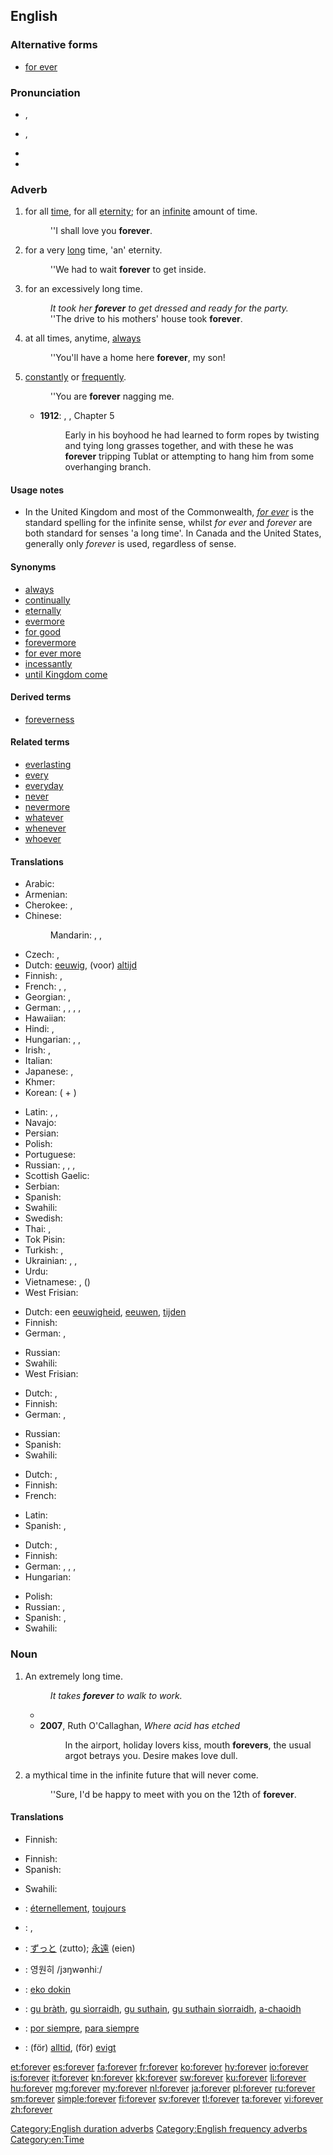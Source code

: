 ==English==

===Alternative forms===
* [[for ever]]

===Pronunciation===
* {{a|RP}} {{IPA|/fəɹˈɛvə/}}, {{X-SAMPA|/f@r"Ev@/}}
* {{a|GenAm}} {{IPA|/fəɹˈɛvɚ/}}, {{X-SAMPA|/f@r"Ev@`/}}
* {{audio|en-us-forever.ogg|Audio (US)}}
* {{rhymes|ɛvə(r)}}

===Adverb===
{{en-adv|-}}

# {{context|duration}} for all [[time]], for all [[eternity]]; for an [[infinite]] amount of time.
#: ''I shall love you '''forever'''.
# {{context|duration|colloquial}} for a very [[long]] time, 'an' eternity.
#: ''We had to wait '''forever''' to get inside.
# {{context|duration|colloquial}} for an excessively long time.
#: ''It took her '''forever''' to get dressed and ready for the party.''
#: ''The drive to his mothers' house took '''forever'''.
# at all times, anytime, [[always]]
#: ''You'll have a home here '''forever''', my son!
# {{context|frequency}} [[constantly]] or [[frequently]].
#: ''You are '''forever''' nagging me.
#* '''1912''': {{w|Edgar Rice Burroughs}}, {{w|Tarzan of the Apes}}, Chapter 5
#*: Early in his boyhood he had learned to form ropes by twisting and tying long grasses together, and with these he was '''forever''' tripping Tublat or attempting to hang him from some overhanging branch.

====Usage notes====
* In the United Kingdom and most of the Commonwealth, ''[[for ever]]'' is the standard spelling for the infinite sense, whilst ''for ever'' and ''forever'' are both standard for senses 'a long time'. In Canada and the United States, generally only ''forever'' is used, regardless of sense.

====Synonyms====
{{checksense}}
* [[always]]
* [[continually]]
* [[eternally]]
* [[evermore]]
* [[for good]]
* [[forevermore]]
* [[for ever more]]
* [[incessantly]]
* [[until Kingdom come]]

====Derived terms====
* [[foreverness]]

====Related terms====
* [[everlasting]]
* [[every]]
* [[everyday]]
* [[never]]
* [[nevermore]]
* [[whatever]]
* [[whenever]]
* [[whoever]]

====Translations====
{{trans-top|for all time, for all eternity; for an infinite amount of time}}
* Arabic: {{t-|ar|إلى الأبد|tr='ílaa al-'ábad|sc=Arab}}
* Armenian: {{t-|hy|ընդմիշտ|tr=ëndmišt|sc=Armn}}
* Cherokee: {{t-|chr|ᎢᎪᎯᏛ|tr=i-go-hi-dv|sc=Cher}}, {{t-|chr|ᎢᎪᎯᏓᏊᎨᏒ|tr=igohidaquugesv|sc=Cher}}
* Chinese:
*: Mandarin: {{t|zh|永久|tr=yǒngjiǔ|sc=Hani}}, {{t|zh|永遠|sc=Hani}}, {{t|zh|永远|tr=yǒngyuǎn|sc=Hani}}
* Czech: {{t-|cs|navždy}}, {{t-|cs|na věky}}
* Dutch: [[eeuwig]], (voor) [[altijd]]
* Finnish: {{t-|fi|ikuisesti}}, {{t-|fi|ikiajoiksi}}
* French: {{t+|fr|à jamais}}, {{t+|fr|toujours}}, {{t+|fr|pour toujours}}
* Georgian: {{t-|ka|მუდამ|sc=Geor}}, {{t-|ka|სამუდამოდ|sc=Geor}}
* German: {{t+|de|für immer}}, {{t+|de|ewig}}, {{t-|de|unaufhörlich}}, {{t+|de|auf}} {{t+|de|immer}},  {{t-|de|für eger}}
* Hawaiian: {{tø|haw|mau loa}}
* Hindi: {{t-|hi|हमेशा के लिए|tr=hameśā ke li'e|sc=Deva}}, {{t-|hi|कभी के लिए|tr=kabhī ke li'e|sc=Deva}}
* Hungarian: {{t+|hu|örökre}},  {{t+|hu|örökké}},  {{t-|hu|mindörökké}}
* Irish: {{t-|ga|go bráth|xs=Irish}}, {{t-|ga|go deo|xs=Irish}}
* Italian: {{t-|it|per sempre}}
* Japanese: {{t+|ja|永久|tr=えいきゅうに, eikyū-ni|alt=永久に|sc=Jpan}}, {{t+|ja|永遠|tr=えいえんに, eien-ni|alt=永遠に|sc=Jpan}}
* Khmer: {{t+|km|រហូត|tr=rahoat|sc=Khmr|xs=Khmer}}
* Korean: {{t+|ko|영원|tr=yeongwon-hi|alt=영원히|sc=Hang}} ({{t+|ko|永遠|sc=Hang}} + {{t+|ko|히|sc=Hang}})
{{trans-mid}}
* Latin: {{t-|la|in perpetuum}}, {{t-|la|in omne tempus}}, {{t-|la|perpetuum}}
* Navajo: {{tø|nv|hoolʼáágóó}}
* Persian: {{t-|fa|برای همیشه|tr=barâ-ye hamiše|sc=fa-Arab}}
* Polish: {{t-|pl|na zawsze}}
* Portuguese: {{t-|pt|para sempre}}
* Russian: {{t+|ru|вечно|tr=véčno}}, {{t+|ru|всегда|tr=vsegdá}}, {{t+|ru|навсегда|tr=navsegdá}}, {{t+|ru|навеки|tr=navéki}}
* Scottish Gaelic: {{t-|gd|gu bràth|xs=Scottish Gaelic}}
* Serbian: {{t|sr|заувек|tr=zaubek|sc=Cyrl}}
* Spanish: {{t-|es|para siempre}}
* Swahili: {{t+|sw|milele|xs=Swahili}}
* Swedish: {{t-|sv|för alltid}}
* Thai: {{t-|th|ตลอดไป|tr=dtà-lòt-bpai|sc=Thai}}, {{t-|th|นิรันดร์|tr=ní-ran|sc=Thai}}
* Tok Pisin: {{t-|tpi|oltaim}}
* Turkish: {{t-|tr|sonsuza kadar}}, {{t-|tr|sonsuza dek}}
* Ukrainian: {{t-|uk|назавжди|tr=nazávždy, nazavždý|sc=Cyrl}}, {{t-|uk|навік|tr=navík|sc=Cyrl}}, {{t-|uk|вічно|tr=víčno|sc=Cyrl}}
* Urdu: {{t-|ur|ہمیشہ کے لئے|tr=hameśā ke li'e|sc=ur-Arab}}
* Vietnamese: {{t+|vi|mãi mãi}}, {{t+|vi|vĩnh viễn}} ({{t-|vi|永遠}})
* West Frisian: {{t-|fy|ivich|xs=West Frisian}}
{{trans-bottom}}

{{trans-top|''(colloquially)'' for a very long time}}
* Dutch: een [[eeuwigheid]], [[eeuwen]], [[tijden]] {{p}}
* Finnish: {{t-|fi|ikuisuus|alt=ikuisuuden}}
* German: {{t+|de|ewig}}, {{t+|de|für immer}}
{{trans-mid}}
* Russian: {{t-|ru|целую вечность|tr=céluju véčnost'}}
* Swahili: {{t+|sw|milele|xs=Swahili}}
* West Frisian: {{t-|fy|ivich|xs=West Frisian}}
{{trans-bottom}}

{{trans-top|''(colloquially)'' for an excessively long time}}
* Dutch: {{t+|nl|eeuwig}}, {{t+|nl|eindeloos}}
* Finnish: {{t-|fi|ikuisuus|alt=ikuisuuden}}
* German: {{t+|de|ewig}}, {{t+|de|für immer}}
{{trans-mid}}
* Russian: {{t-|ru|целую вечность|tr=céluju véčnost'}}
* Spanish: {{t-|es|por siempre}}
* Swahili: {{t+|sw|milele|xs=Swahili}}
{{trans-bottom}}

{{trans-top|at all times, anytime, allways}}
* Dutch: {{t+|nl|steeds}}, {{t+|nl|altijd}}
* Finnish: {{t+|fi|aina}}
* French: {{t+|fr|toujours}}
{{trans-mid}}
* Latin: {{t+|la|semper}}
* Spanish: {{t-|es|para siempre}}, {{t+|es|siempre}}
{{trans-bottom}}

{{trans-top|''(colloquially)'' constantly or frequently}}
* Dutch: {{t-|nl|steed}}, {{t+|nl|altijd}}
* Finnish: {{t+|fi|aina}}
* German: {{t+|de|ewig}}, {{t+|de|ständig}}, {{t-|de|unaufhörlich}}, {{t-|de|andauernd}}
* Hungarian: {{t+|hu|örökké}}
{{trans-mid}}
* Polish: {{t-|pl|cały czas|m}}
* Russian: {{t+|ru|вечно|tr=véčno}}, {{t+|ru|постоянно|sc=Cyrl|tr=postojánno}}
* Spanish: {{t-|es|constantemente}}, {{t-|es|sin cesar}}
* Swahili: {{t+|sw|milele|xs=Swahili}}
{{trans-bottom}}

===Noun===
{{en-noun}}

# An extremely long time.
#: ''It takes '''forever''' to walk to work.''
#* {{quote-journal|date=September|year=2001|vol=225|issue=36|page=12|title=The Braves' last stand|author=Michael Knisley|journal=Sporting News|passage=It's been a fortnight of '''forevers''' since the Braves could count on a late-game comeback.}}
#* '''2007''', Ruth O'Callaghan, ''Where acid has etched''
#*: In the airport, holiday lovers kiss, mouth '''forevers''', the usual argot betrays you. Desire makes love dull.
# {{colloquial}} a mythical time in the infinite future that will never come.
#: ''Sure, I'd be happy to meet with you on the 12th of '''forever'''.

====Translations====
{{trans-top|extremeley long time}}
* Finnish: {{t-|fi|ikuisuus}}
{{trans-mid}}
{{trans-bottom}}

{{trans-top|mythical time in the infinite future}}
* Finnish: {{t+|fi|iäisyys}}
* Spanish: {{t+|es|eternidad}}
{{trans-mid}}
* Swahili: {{t+|sw|milele|xs=Swahili}}
{{trans-bottom}}

{{checktrans-top}}
* {{ttbc|fr}}: [[éternellement]], [[toujours]]
* {{ttbc|he}}: {{t-|he|לעד|tr=la'ad}}, {{t-|he|לנצח|tr=laneitzach}}
* {{ttbc|ja}}: [[ずっと]] (zutto); [[永遠]] (eien)
* {{ttbc|ko}}: 영원히 /jɜŋwənhiː/
{{trans-mid}}
* {{ttbc|na}}: [[eko dokin]]
* {{ttbc|gd}}: [[gu bràth]], [[gu sìorraidh]], [[gu suthain]], [[gu suthain sìorraidh]], [[a-chaoidh]]
* {{ttbc|es}}: [[por siempre]], [[para siempre]]
* {{ttbc|sv}}: (för) [[alltid]], (för) [[evigt]]
{{trans-bottom}}

[[Category:English duration adverbs]]
[[Category:English frequency adverbs]]
[[Category:en:Time]]

[[et:forever]]
[[es:forever]]
[[fa:forever]]
[[fr:forever]]
[[ko:forever]]
[[hy:forever]]
[[io:forever]]
[[is:forever]]
[[it:forever]]
[[kn:forever]]
[[kk:forever]]
[[sw:forever]]
[[ku:forever]]
[[li:forever]]
[[hu:forever]]
[[mg:forever]]
[[my:forever]]
[[nl:forever]]
[[ja:forever]]
[[pl:forever]]
[[ru:forever]]
[[sm:forever]]
[[simple:forever]]
[[fi:forever]]
[[sv:forever]]
[[tl:forever]]
[[ta:forever]]
[[vi:forever]]
[[zh:forever]]